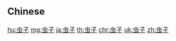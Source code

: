 {{also|蟲子}}
==Chinese==
{{zh-see|蟲子}}

[[hu:虫子]]
[[mg:虫子]]
[[ja:虫子]]
[[th:虫子]]
[[chr:虫子]]
[[uk:虫子]]
[[zh:虫子]]